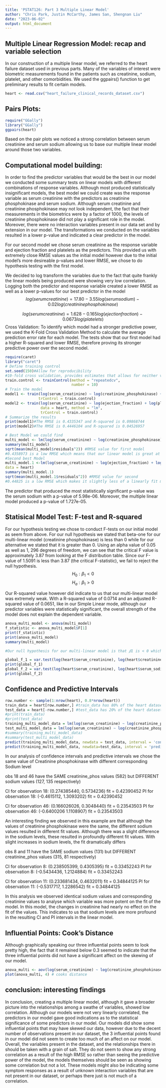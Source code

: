 ---
title: 'PSTAT126: Part 3 Multiple Linear Model'
author: "Chris Park, Justin McCarthy, James San, Shengnan Liu"
date: "2023-06-02"
output: html_document
---

## Multiple Linear Regression Model: recap and variable selection
  In our construction of a multiple linear model, we referred to the heart failure dataset used in previous parts. Many of the variables of interest were biometric measurements found in the patients such as creatinine, sodium, platelet, and other comorbidities. We used the ggpairs() function to get preliminary results to fit certain models.

```{r fig.cap = "DATA"}
heart <- read.csv("heart_failure_clinical_records_dataset.csv")
```
## Pairs Plots:
```{r, ggpairs plot}
require("GGally")
library("GGally")
ggpairs(heart)
```

  Based on the pair plots we noticed a strong correlation between serum creatinine and serum sodium allowing us to base our multiple linear model around those two variables.
  
## Computational model building: 
  In order to find the predictor variables that would be the best in our model we conducted some summary tests on linear models with different combinations of response variables. Although most produced statistically insignificant models, the best model we could create was the response variable as serum creatinine with the predictors as creatinine phosphokinase and serum sodium.
Although serum creatinine and creatinine phosphokinase may not look independent, the fact that their measurements in the biometrics were by a factor of 1000, the levels of creatinine phosphokinase did not play a significant role in the model. Moreover, there were no interaction variables present in our data set and by extension in our model. 
The transformations we conducted on the variables resulted in a lower p-value and indicated a clear predictor in the model.

For our second model we chose serum creatinine as the response variable and ejection fraction and platelets as the predictors. This provided us with extremely close RMSE values as the initial model however due to the initial model's more desireable p-values and lower RMSE, we chose to do hypothesis testing with the first model.

We decided to log transform the variables due to the fact that quite frankly the linear models being produced were showing very low correlation. Logging both the predictor and response variable created a lower RMSE as well as a lower p-values for our best predictor in the model
$$ log(serum creatinine) = 17.80-3.55log(serumsodium)-0.02log(creatinine phosphokinase)$$

$$  log(serumcreatinine) = 1.628 -0.165log(ejectionfraction) -0.0673log(platelets)$$
Cross Validation:
  To identify which model had a stronger predictive power, we used the K-Fold Cross Validation Method to calculate the average prediction error rate for each model. The tests show that our first model had a higher R-squared and lower RMSE, therefore proving its stronger predictive power over the second model.
```{r fig.cap = "Cross Validation"}
require(caret)
library("caret")
# Define training control
set.seed(150)#Allow for reproducibility
#10-fold cross validation, provides estimates that allows for neither very high bias or very high variance
train.control <- trainControl(method = "repeatedcv", 
                              number = 10) 
# Train the model
model1 <- train(log(serum_creatinine) ~ log(creatinine_phosphokinase) + log(serum_sodium), data = heart, method = "lm",
               trControl = train.control)
model2 <- train(log(serum_creatinine) ~ log(ejection_fraction) + log(platelets),
                data = heart, method = "lm",
                trControl = train.control)
# Summarize the results
print(model1)#The RMSE is 0.4335347 and R-squared is 0.09868744
print(model2)#The RMSE is 0.4446104 and R-squared is 0.04526957

```

```{r fig.cap = "Multiple Linear Model"}
# Best Model we could find
multi_model <- lm(log(serum_creatinine) ~ log(creatinine_phosphokinase) + log(serum_sodium), data=heart)
summary(multi_model)
sqrt(mean(multi_model$residuals^2)) #RMSE value for first model
#0.4358973 is a low RMSE which means that our linear model is great at making accurate predictions.
#Second best Model
multi_model.1 <-lm(log(serum_creatinine) ~ log(ejection_fraction) + log(platelets),
data = heart)
summary(multi_model.1)
sqrt(mean(multi_model.1$residuals^2)) #RMSE value for second
#0.44825 is a low RMSE which makes it slightly less of a linearly fit model making it slightly less accurate in predictions.

```
The predictor that produced the most statistically significant p-value was the serum sodium with a p-value of 5.98e-06. Moreover, the multiple linear model produced a p-value of 1.727e-05.

## Statisical Model Test: F-test and R-squared
For our hypothesis testing we chose to conduct F-tests on our initial model as seem from above. For our null hypothesis we stated that beta-one for our multi-linear model (creatinine phosphokinase) is less than 0 while for our alternative we stated that it is greater than 0.
Using an alpha value of 0.05 as well as 1, 296 degrees of freedom, we can see that the critical F value is approximately 3.87 from looking at the F distribution table. Since our F-value of 1.5091 is less than 3.87 (the critical F-statistic), we fail to reject the null hypothesis.
$$ H_0: \beta_1 < 0 $$
$$ H_a : \beta_1 > 0 $$

Our R-squared value however did indicate to us that our multi-linear model was extremely weak. With a R-squared value of 0.0714 and an adjusted R-squared value of 0.0651, like in our Simple Linear mode, although our predictor variables were statistically significant, the overall strength of the model does not explain the dependent variable.
```{r r.fig = '3.1 F test'}
anova_multi_model <- anova(multi_model)
f_statistic <- anova_multi_model$F[1]
print(f_statistic)
print(anova_multi_model)
summary(multi_model)

#Our null hypothesis for our multi-linear model is that 𝛽1 is < 0 which means that the regression line will have a negative slope. Our alternative hypothesis for our multilinear model is that 𝛽1 is >= 0 which means that our regression line will have a positive slope for our linear model. Looking at the summary output for our initial multilinear model `multi_model`, 𝛽1 =  -0.02576 which is clearly less than 0. We can then conclude that we fail to reject the null hypothesis.
```

```{r r.fig = 'Global F test for multilinear hypothesis'}
global_f_1 = var.test(log(heart$serum_creatinine), log(heart$creatinine_phosphokinase))
print(global_f_1)
global_f_2 = var.test(log(heart$serum_creatinine), log(heart$serum_sodium))
print(global_f_2)
```

## Confidence and Predictive Intervals
```{r r.fig = 'CI and PI testing'}
row.number <- sample(1:nrow(heart), 0.8*nrow(heart))
train_data = heart[row.number,] #train_data has 80% of the heart dataset, 
test_data = heart[-row.number,] #test_data has 20% of the heart dataset. The output has CI's and PI's based on every observation of test_data
#print(train_data)
#print(test_data)
training_multi_model_data = lm(log(serum_creatinine) ~ log(creatinine_phosphokinase) + log(serum_sodium), data=train_data)
test_multi_model_data = lm(log(serum_creatinine) ~ log(creatinine_phosphokinase) + log(serum_sodium), data=test_data)
#summary(training_multi_model_data)
#summary(test_multi_model_data)
predict(training_multi_model_data, newdata = test_data, interval = 'confidence') %>% head(8)
predict(training_multi_model_data, newdata=test_data, interval = 'prediction') %>% head(8)
```
In our analysis of confidence intervals and predictive intervals we chose the same value of Creatinine phosphokinase with different corresponding Sodium level

obs 18 and 46 have the SAME creatinine_phos values (582) but DIFFERENT sodium values (127, 135 respectively)

CI for observation 18: (0.274385440, 0.5734236)  fit = 0.42390452
PI for observation 18: (-0.4615112, 1.3093202)   fit = 0.42390452 

CI for observation 46: (0.166026026, 0.3048440)  fit = 0.23543503
PI for observation 46: (-0.6400206 1.1108907)    fit = 0.23543503

An interesting finding we observed in this example are that although the values of creatinine phosphokinase were the same, the different sodium values resulted in different fit values. Although there was a slight difference in the sodium levels, these resulted in profoundly different fit values. With slight increases in sodium levels, the fit dramatically differs

obs 8 and 11 have the SAME sodium values (131) but DIFFERENT creatinine_phos values (315, 81 respectively)

CI for observation 8:  (0.238505399, 0.4305395)  fit = 0.33452243
PI for observation 8:  (-0.5434436, 1.2124884)   fit =  0.33452243 

CI for observation 11: (0.233681434, 0.4632011)  fit = 0.34844125
PI for observation 11: (-0.5317717, 1.2286542)   fit = 0.34844125

In this analysis we observed identical sodium values and corresponding creatinine values to analyse which variable was more potent on the fit of the model. In this model, the changes in creatinine had nearly no effect on the fit of the values. This indicates to us that sodium levels are more profound in the resulting CI and PI intervals in the linear model.

## Influential Points: Cook's Distance
Although graphically speaking our three influential points seem to look pretty high, the fact that it remained below 0.3 seemed to indicate that the three influential points did not have a significant affect on the skewing of our model.
```{r fig.cap= "Influential points"}
anova_multi <- aov(log(serum_creatinine) ~ log(creatinine_phosphokinase) + log(serum_sodium), data=heart)
plot(anova_multi, 4) # cooks distance
```
## conclusion: interesting findings
In conclusion, creating a multiple linear model, although it gave a broader picture into the relationships among a swathe of variables, showed low correlation. Although our models were not very linearly correlated, the predictors in our model gave good indications as to the statistical significance of some predictors in our model. Our models did show some influential points that may have skewed our data, however due to the decent number of observations present in our dataset, the 3 influential points found in our model did not seem to create too much of an affect on our model.
Overall, the variables present in the dataset, and the relationships there in should be taken with a grain of salt. They do not seem to show any strong correlation as a result of the high RMSE so rather than seeing the predictive power of the model, the models themselves should be seen as showing some correlation but not a lot. These models might also be indicating some symptom responses as a result of unknown interaction variables that are not present in our dataset, or perhaps there just is not much of a correlation.

